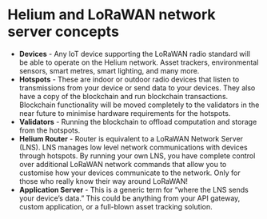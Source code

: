 # Helium and LoRaWAN network server concepts


* **Devices** - Any IoT device supporting the LoRaWAN radio standard will be able to operate on the Helium network. Asset trackers, environmental sensors, smart metres, smart lighting, and many more.
* **Hotspots** - These are indoor or outdoor radio devices that listen to transmissions from your device or send data to your devices. They also have a copy of the blockchain and run blockchain transactions. Blockchain functionality will be moved completely to the validators in the near future to minimise hardware requirements for the hotspots.
* **Validators** - Running the blockchain to offload computation and storage from the hotspots.
* **Helium Router** - Router is equivalent to a LoRaWAN Network Server (LNS). LNS manages low level network communications with devices through hotspots. By running your own LNS, you have complete control over additional LoRaWAN network commands that allow you to customise how your devices communicate to the network. Only for those who really know their way around LoRaWAN!
* **Application Server** - This is a generic term for “where the LNS sends your device’s data.” This could be anything from your API gateway, custom application, or a full-blown asset tracking solution.

